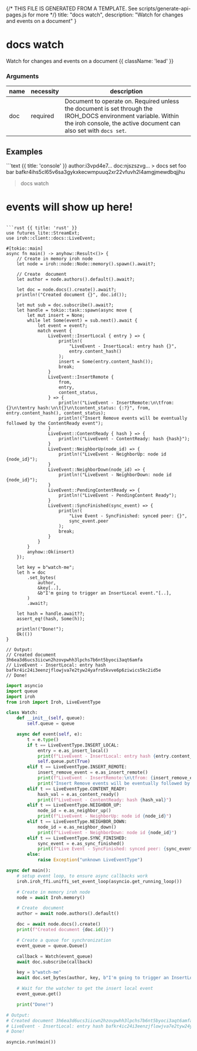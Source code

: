 {/* THIS FILE IS GENERATED FROM A TEMPLATE. See scripts/generate-api-pages.js for more */}
    title: "docs watch",
    description: "Watch for changes and events on a document"
}

<div className='not-prose mb-5'>
    <Breadcrumbs pages={[
        { name: 'API', href: '/docs/api', current: false },
        { name: 'docs watch', href: '/docs/api/docs-watch', current: true },
    ]} />
</div>

# docs watch

Watch for changes and events on a document {{ className: 'lead' }}


### Arguments

| name | necessity | description |
| ---- | --------- | ----------- |
| doc  | required | Document to operate on. Required unless the document is set through the IROH_DOCS environment variable. Within the iroh console, the active document can also set with `docs set`. |



## Examples

<CodeGroup title="docs watch">
```text {{ title: 'console' }}
author:i3vpd4e7… doc:njszszvg…
  > docs set foo bar
  bafkr4ihs5cl65v6sa3gykxkecwmpuuq2xr22vfuvh2l4amgjmewdbqjjhu

  > docs watch
  # events will show up here!
```

```rust {{ title: 'rust' }}
use futures_lite::StreamExt;
use iroh::client::docs::LiveEvent;

#[tokio::main]
async fn main() -> anyhow::Result<()> {
    // Create in memory iroh node
    let node = iroh::node::Node::memory().spawn().await?;

    // Create  document
    let author = node.authors().default().await?;

    let doc = node.docs().create().await?;
    println!("Created document {}", doc.id());

    let mut sub = doc.subscribe().await?;
    let handle = tokio::task::spawn(async move {
        let mut insert = None;
        while let Some(event) = sub.next().await {
            let event = event?;
            match event {
                LiveEvent::InsertLocal { entry } => {
                    println!(
                        "LiveEvent - InsertLocal: entry hash {}",
                        entry.content_hash()
                    );
                    insert = Some(entry.content_hash());
                    break;
                }
                LiveEvent::InsertRemote {
                    from,
                    entry,
                    content_status,
                } => {
                    println!("LiveEvent - InsertRemote:\n\tfrom: {}\n\tentry hash:\n\t{}\n\tcontent_status: {:?}", from, entry.content_hash(), content_status);
                    println!("Insert Remove events will be eventually followed by the ContentReady event");
                }
                LiveEvent::ContentReady { hash } => {
                    println!("LiveEvent - ContentReady: hash {hash}");
                }
                LiveEvent::NeighborUp(node_id) => {
                    println!("LiveEvent - NeighborUp: node id {node_id}");
                }
                LiveEvent::NeighborDown(node_id) => {
                    println!("LiveEvent - NeighborDown: node id {node_id}");
                }
                LiveEvent::PendingContentReady => {
                    println!("LiveEvent - PendingContent Ready");
                }
                LiveEvent::SyncFinished(sync_event) => {
                    println!(
                        "Live Event - SyncFinished: synced peer: {}",
                        sync_event.peer
                    );
                    break;
                }
            }
        }
        anyhow::Ok(insert)
    });

    let key = b"watch-me";
    let h = doc
        .set_bytes(
            author,
            &key[..],
            &b"I'm going to trigger an InsertLocal event."[..],
        )
        .await?;

    let hash = handle.await??;
    assert_eq!(hash, Some(h));

    println!("Done!");
    Ok(())
}

// Output:
// Created document 3h6ea3d6ucs3iicwn2hzovpwhh3lpchs7b6nt5byoci3aqt6amfa
// LiveEvent - InsertLocal: entry hash bafkr4ic24i3eenzjflowjva7e2tyw24yafro5kvve6p6ziwics5kc2id5e
// Done!

```


```python {{ title: 'python' }}
import asyncio
import queue
import iroh
from iroh import Iroh, LiveEventType

class Watch:
    def __init__(self, queue):
        self.queue = queue

    async def event(self, e):
        t = e.type()
        if t == LiveEventType.INSERT_LOCAL:
            entry = e.as_insert_local()
            print(f"LiveEvent - InsertLocal: entry hash {entry.content_hash()}")
            self.queue.put(True)
        elif t == LiveEventType.INSERT_REMOTE:
            insert_remove_event = e.as_insert_remote()
            print(f"LiveEvent - InsertRemote:\n\tfrom: {insert_remove_event.from_}\n\tentry hash:\n\t{insert_remove_event.entry.content_hash()}\n\tcontent_status: {insert_remove_event.content_status}")
            print("Insert Remove events will be eventually followed by the ContentReady event")
        elif t == LiveEventType.CONTENT_READY:
            hash_val = e.as_content_ready()
            print(f"LiveEvent - ContentReady: hash {hash_val}")
        elif t == LiveEventType.NEIGHBOR_UP:
            node_id = e.as_neighbor_up()
            print(f"LiveEvent - NeighborUp: node id {node_id}")
        elif t == LiveEventType.NEIGHBOR_DOWN:
            node_id = e.as_neighbor_down()
            print(f"LiveEvent - NeighborDown: node id {node_id}")
        elif t == LiveEventType.SYNC_FINISHED:
            sync_event = e.as_sync_finished()
            print(f"Live Event - SyncFinished: synced peer: {sync_event.peer}")
        else:
            raise Exception("unknown LiveEventType")

async def main():
    # setup event loop, to ensure async callbacks work
    iroh.iroh_ffi.uniffi_set_event_loop(asyncio.get_running_loop())

    # Create in memory iroh node
    node = await Iroh.memory()

    # Create  document
    author = await node.authors().default()

    doc = await node.docs().create()
    print(f"Created document {doc.id()}")

    # Create a queue for synchronization
    event_queue = queue.Queue()

    callback = Watch(event_queue)
    await doc.subscribe(callback)

    key = b"watch-me"
    await doc.set_bytes(author, key, b"I'm going to trigger an InsertLocal event.")

    # Wait for the watcher to get the insert local event
    event_queue.get()

    print("Done!")

# Output:
# Created document 3h6ea3d6ucs3iicwn2hzovpwhh3lpchs7b6nt5byoci3aqt6amfa
# LiveEvent - InsertLocal: entry hash bafkr4ic24i3eenzjflowjva7e2tyw24yafro5kvve6p6ziwics5kc2id5e
# Done!

asyncio.run(main())

```


</CodeGroup>
